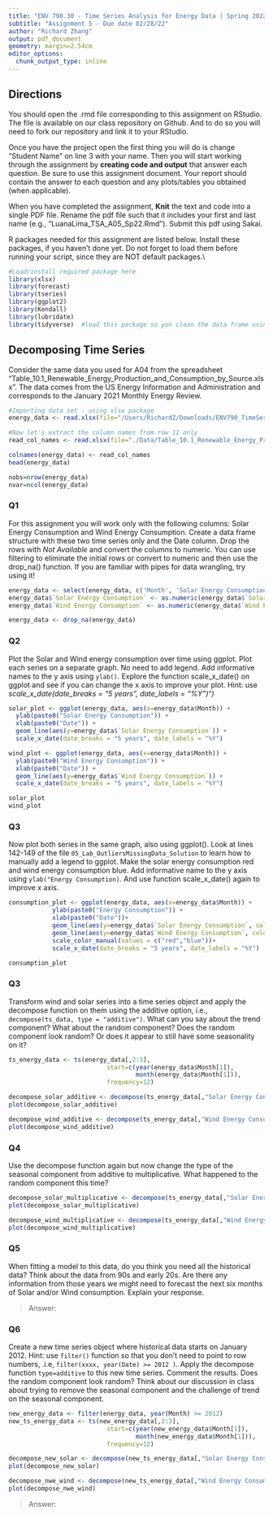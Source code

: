 ```yaml
---
title: "ENV 790.30 - Time Series Analysis for Energy Data | Spring 2022"
subtitle: "Assignment 5 - Due date 02/28/22"
author: "Richard Zhang"
output: pdf_document
geometry: margin=2.54cm
editor_options: 
  chunk_output_type: inline
---
```


## Directions

You should open the .rmd file corresponding to this assignment on RStudio. The file is available on our class repository on Github. And to do so you will need to fork our repository and link it to your RStudio.

Once you have the project open the first thing you will do is change "Student Name" on line 3 with your name. Then you will start working through the assignment by **creating code and output** that answer each question. Be sure to use this assignment document. Your report should contain the answer to each question and any plots/tables you obtained (when applicable).

When you have completed the assignment, **Knit** the text and code into a single PDF file. Rename the pdf file such that it includes your first and last name (e.g., "LuanaLima_TSA_A05_Sp22.Rmd"). Submit this pdf using Sakai.

R packages needed for this assignment are listed below. Install these packages, if you haven't done yet. Do not forget to load them before running your script, since they are NOT default packages.\\

```r
#Load/install required package here
library(xlsx)
library(forecast)
library(tseries)
library(ggplot2)
library(Kendall)
library(lubridate)
library(tidyverse)  #load this package so yon clean the data frame using pipes


```

## Decomposing Time Series

Consider the same data you used for A04 from the spreadsheet "Table_10.1_Renewable_Energy_Production_and_Consumption_by_Source.xlsx". The data comes from the US Energy Information and Administration and corresponds to the January 2021 Monthly Energy Review.

```r
#Importing data set - using xlsx package
energy_data <- read.xlsx(file="/Users/RichardZ/Downloads/ENV790_TimeSeriesAnalysis_Sp2022/Data/Table_10.1_Renewable_Energy_Production_and_Consumption_by_Source.xlsx",header=FALSE,startRow = 13,sheetIndex=1) 

#Now let's extract the column names from row 11 only
read_col_names <- read.xlsx(file="./Data/Table_10.1_Renewable_Energy_Production_and_Consumption_by_Source.xlsx",header=FALSE,startRow = 11,endRow=11,sheetIndex=1)

colnames(energy_data) <- read_col_names
head(energy_data)

nobs=nrow(energy_data)
nvar=ncol(energy_data)

```

### Q1

For this assignment you will work only with the following columns: Solar Energy Consumption and Wind Energy Consumption. Create a data frame structure with these two time series only and the Date column. Drop the rows with *Not Available* and convert the columns to numeric. You can use filtering to eliminate the initial rows or convert to numeric and then use the drop_na() function. If you are familiar with pipes for data wrangling, try using it!

```r
energy_data <- select(energy_data, c('Month', 'Solar Energy Consumption', 'Wind Energy Consumption'))
energy_data$`Solar Energy Consumption` <- as.numeric(energy_data$`Solar Energy Consumption`)
energy_data$`Wind Energy Consumption` <- as.numeric(energy_data$`Wind Energy Consumption`)

energy_data <- drop_na(energy_data)

```

### Q2

Plot the Solar and Wind energy consumption over time using ggplot. Plot each series on a separate graph. No need to add legend. Add informative names to the y axis using `ylab()`. Explore the function scale_x\_date() on ggplot and see if you can change the x axis to improve your plot. Hint: use *scale_x\_date(date_breaks = "5 years", date_labels = "%Y")")*

```r
solar_plot <- ggplot(energy_data, aes(x=energy_data$Month)) +
  ylab(paste0("Solar Energy Consumption")) +
  xlab(paste0("Date")) +
  geom_line(aes(y=energy_data$`Solar Energy Consumption`)) +
  scale_x_date(date_breaks = "5 years", date_labels = "%Y")

wind_plot <- ggplot(energy_data, aes(x=energy_data$Month)) +
  ylab(paste0("Wind Energy Consumption")) +
  xlab(paste0("Date")) +
  geom_line(aes(y=energy_data$`Wind Energy Consumption`)) +
  scale_x_date(date_breaks = "5 years", date_labels = "%Y")

solar_plot
wind_plot

```

### Q3

Now plot both series in the same graph, also using ggplot(). Look at lines 142-149 of the file `05_Lab_OutliersMissingData_Solution` to learn how to manually add a legend to ggplot. Make the solar energy consumption red and wind energy consumption blue. Add informative name to the y axis using `ylab("Energy Consumption)`. And use function scale_x\_date() again to improve x axis.

```r
consumption_plot <- ggplot(energy_data, aes(x=energy_data$Month)) +
            ylab(paste0("Energy Consumption")) +
            xlab(paste0("Date"))+
            geom_line(aes(y=energy_data$`Solar Energy Consumption`, color="Solar"))+
            geom_line(aes(y=energy_data$`Wind Energy Consumption`, color="Wind"))+
            scale_color_manual(values = c("red","blue"))+
            scale_x_date(date_breaks = "5 years", date_labels = "%Y")

consumption_plot

```

### Q3

Transform wind and solar series into a time series object and apply the decompose function on them using the additive option, i.e., `decompose(ts_data, type = "additive")`. What can you say about the trend component? What about the random component? Does the random component look random? Or does it appear to still have some seasonality on it?

```r
ts_energy_data <- ts(energy_data[,2:3],
                           start=c(year(energy_data$Month[1]),
                                   month(energy_data$Month[1])),
                           frequency=12) 

decompose_solar_additive <- decompose(ts_energy_data[,"Solar Energy Consumption"],"additive")
plot(decompose_solar_additive)

decompose_wind_additive <- decompose(ts_energy_data[,"Wind Energy Consumption"],"additive")
plot(decompose_wind_additive)

```

### Q4

Use the decompose function again but now change the type of the seasonal component from additive to multiplicative. What happened to the random component this time?

```r
decompose_solar_multiplicative <- decompose(ts_energy_data[,"Solar Energy Consumption"],"multiplicative")
plot(decompose_solar_multiplicative)

decompose_wind_multiplicative <- decompose(ts_energy_data[,"Wind Energy Consumption"],"multiplicative")
plot(decompose_wind_multiplicative)

```

### Q5

When fitting a model to this data, do you think you need all the historical data? Think about the data from 90s and early 20s. Are there any information from those years we might need to forecast the next six months of Solar and/or Wind consumption. Explain your response.

> Answer:

### Q6

Create a new time series object where historical data starts on January 2012. Hint: use `filter()` function so that you don't need to point to row numbers, .i.e, `filter(xxxx, year(Date) >= 2012 )`. Apply the decompose function `type=additive` to this new time series. Comment the results. Does the random component look random? Think about our discussion in class about trying to remove the seasonal component and the challenge of trend on the seasonal component.

```r
new_energy_data <- filter(energy_data, year(Month) >= 2012)
new_ts_energy_data <- ts(new_energy_data[,2:3],
                           start=c(year(new_energy_data$Month[1]),
                                   month(new_energy_data$Month[1])),
                           frequency=12) 

decompose_new_solar <- decompose(new_ts_energy_data[,"Solar Energy Consumption"],"additive")
plot(decompose_new_solar)

decompose_nwe_wind <- decompose(new_ts_energy_data[,"Wind Energy Consumption"],"additive")
plot(decompose_nwe_wind)

```

> Answer:



